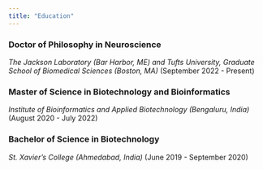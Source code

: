 ---
title: "Education"
---

### Doctor of Philosophy in Neuroscience

*The Jackson Laboratory (Bar Harbor, ME) and Tufts University, Graduate School of Biomedical Sciences 
(Boston, MA)* (September 2022 - Present)

### Master of Science in Biotechnology and Bioinformatics

*Institute of Bioinformatics and Applied Biotechnology (Bengaluru, India)* 
(August 2020 - July 2022)

### Bachelor of Science in Biotechnology

*St. Xavier's College (Ahmedabad, India)* 
(June 2019 - September 2020)

